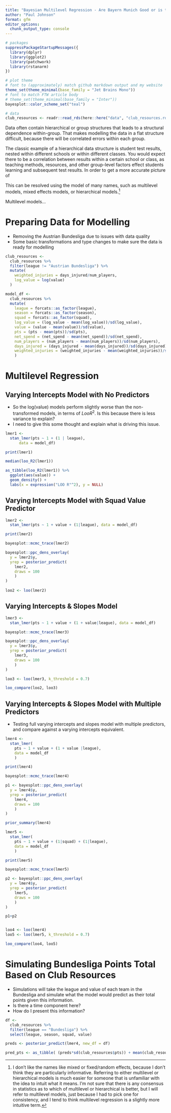 ```yaml
---
title: "Bayesian Multilevel Regression - Are Bayern Munich Good or is the Bundesliga Bad?"
author: "Paul Johnson"
format: gfm
editor_options: 
  chunk_output_type: console
---
```


```r

# packages
suppressPackageStartupMessages({
  library(dplyr)
  library(ggplot2)
  library(patchwork)
  library(rstanarm)
})

# plot theme
# font to (approximately) match github markdown output and my website
theme_set(theme_minimal(base_family = "Jet Brains Mono"))
# font to match FTW article body
# theme_set(theme_minimal(base_family = "Inter"))
bayesplot::color_scheme_set("teal")

# data
club_resources <- readr::read_rds(here::here("data", "club_resources.rds"))

```

Data often contain hierarchical or group structures that leads to a structural dependence within-group. That makes modelling the data in a flat structure difficult, because there will be correlated errors within each group.

The classic example of a hierarchical data structure is student test results, nested within different schools or within different classes. You would expect there to be a correlation between results within a certain school or class, as teaching methods, resources, and other group-level factors effect students learning and subsequent test results. In order to get a more accurate picture of 
 
This can be resolved using the model of many names, such as multilevel models, mixed effects models, or hierarchical models.[^1] 

[^1]: I don't like the names like mixed or fixed/random effects, because I don't think they are particularly informative. Referring to either multilevel or hierarchical models is much easier for someone that is unfamiliar with the idea to intuit what it means. I'm not sure that there is any consensus in statistics as to which of multilevel or hierarchical is better, but I will refer to multilevel models, just because I had to pick one for consistency, and I tend to think multilevel regression is a slightly more intuitive term.

Multilevel models...


# Preparing Data for Modelling

-   Removing the Austrian Bundesliga due to issues with data quality
-   Some basic transformations and type changes to make sure the data is ready for modelling

```r

club_resources <-
  club_resources %>%
  filter(league != "Austrian Bundesliga") %>%
  mutate(
    weighted_injuries = days_injured/num_players,
    log_value = log(value)
  )

model_df <- 
  club_resources %>%
  mutate(
    league = forcats::as_factor(league),
    season = forcats::as_factor(season),
    squad = forcats::as_factor(squad),
    log_value = (log_value - mean(log_value))/sd(log_value),
    value = (value - mean(value))/sd(value),
    pts = (pts - mean(pts))/sd(pts),
    net_spend = (net_spend - mean(net_spend))/sd(net_spend),
    num_players = (num_players - mean(num_players))/sd(num_players),
    days_injured = (days_injured - mean(days_injured))/sd(days_injured),
    weighted_injuries = (weighted_injuries - mean(weighted_injuries))/sd(weighted_injuries)
    )

```

# Multilevel Regression

## Varying Intercepts Model with No Predictors

-   So the log(value) models perform slightly worse than the non-transformed models, in terms of $Loo R^2$. Is this because there is less variance to explain?
-   I need to give this some thought and explain what is driving this issue.

```r

lmer1 <-
  stan_lmer(pts ~ 1 + (1 | league),
      data = model_df)  

print(lmer1)

median(loo_R2(lmer1))

as_tibble(loo_R2(lmer1)) %>%
  ggplot(aes(value)) +
  geom_density() +
  labs(x = expression("LOO R"^2), y = NULL)

```

## Varying Intercepts Model with Squad Value Predictor

```r

lmer2 <- 
  stan_lmer(pts ~ 1 + value + (1|league), data = model_df)

print(lmer2)

bayesplot::mcmc_trace(lmer2)

bayesplot::ppc_dens_overlay(
  y = lmer2$y,
  yrep = posterior_predict(
    lmer2,
    draws = 100
    )
)
 
loo2 <- loo(lmer2)
```

## Varying Intercepts & Slopes Model

```r

lmer3 <- 
  stan_lmer(pts ~ 1 + value + (1 + value|league), data = model_df)

bayesplot::mcmc_trace(lmer3)

bayesplot::ppc_dens_overlay(
  y = lmer3$y,
  yrep = posterior_predict(
    lmer3,
    draws = 100
    )
)

loo3 <- loo(lmer3, k_threshold = 0.7)

loo_compare(loo2, loo3)
```

## Varying Intercepts & Slopes Model with Multiple Predictors

-   Testing full varying intercepts and slopes model with multiple predictors, and compare against a varying intercepts equivalent.

```r

lmer4 <- 
  stan_lmer(
    pts ~ 1 + value + (1 + value |league),
    data = model_df
    )

print(lmer4)

bayesplot::mcmc_trace(lmer4)

p1 <- bayesplot::ppc_dens_overlay(
  y = lmer4$y,
  yrep = posterior_predict(
    lmer4,
    draws = 100
    )
)

prior_summary(lmer4)

```


```r

lmer5 <- 
  stan_lmer(
    pts ~ 1 + value + (1|squad) + (1|league),
    data = model_df
    )

print(lmer5)

bayesplot::mcmc_trace(lmer5)

p2 <- bayesplot::ppc_dens_overlay(
  y = lmer4$y,
  yrep = posterior_predict(
    lmer5,
    draws = 100
    )
)

p1+p2


loo4 <- loo(lmer4)
loo5 <- loo(lmer5, k_threshold = 0.7)

loo_compare(loo4, loo5)

```

# Simulating Bundesliga Points Total Based on Club Resources

-   Simulations will take the league and value of each team in the Bundesliga and simulate what the model would predict as their total points given this information.
-   Is there a time component here?
-   How do I present this information?

```r

df <- 
  club_resources %>%
  filter(league == "Bundesliga") %>%
  select(league, season, squad, value)

preds <- posterior_predict(lmer4, new_df = df)

pred_pts <- as_tibble( (preds*sd(club_resources$pts)) + mean(club_resources$pts) )

```
